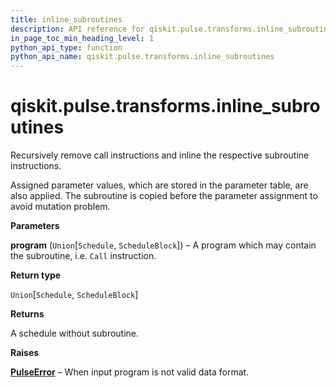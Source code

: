 ```yaml
---
title: inline_subroutines
description: API reference for qiskit.pulse.transforms.inline_subroutines
in_page_toc_min_heading_level: 1
python_api_type: function
python_api_name: qiskit.pulse.transforms.inline_subroutines
---
```


# qiskit.pulse.transforms.inline\_subroutines

<Function id="qiskit.pulse.transforms.inline_subroutines" name="inline_subroutines" isDedicatedPage={true} github="https://github.com/qiskit/qiskit/tree/stable/0.20/qiskit/pulse/transforms/canonicalization.py" signature="inline_subroutines(program)">
  Recursively remove call instructions and inline the respective subroutine instructions.

  Assigned parameter values, which are stored in the parameter table, are also applied. The subroutine is copied before the parameter assignment to avoid mutation problem.

  **Parameters**

  **program** (`Union`\[`Schedule`, `ScheduleBlock`]) – A program which may contain the subroutine, i.e. `Call` instruction.

  **Return type**

  `Union`\[`Schedule`, `ScheduleBlock`]

  **Returns**

  A schedule without subroutine.

  **Raises**

  [**PulseError**](pulse#qiskit.pulse.PulseError "qiskit.pulse.PulseError") – When input program is not valid data format.
</Function>

